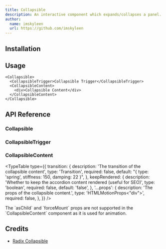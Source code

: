 ```yaml
---
title: Collapsible
description: An interactive component which expands/collapses a panel.
author:
  name: imskyleen
  url: https://github.com/imskyleen
---
```


<ComponentPreview name="demo-primitives-radix-collapsible" />

## Installation

<ComponentInstallation name="primitives-radix-collapsible" />

## Usage

```tsx
<Collapsible>
  <CollapsibleTrigger>Collapsible Trigger</CollapsibleTrigger>
  <CollapsibleContent>
    <div>Collapsible Content</div>
  </CollapsibleContent>
</Collapsible>
```

## API Reference

### Collapsible

<ExternalLink
  href="https://www.radix-ui.com/primitives/docs/components/collapsible#root"
  text="Radix UI API Reference - Collapsible.Root"
/>

### CollapsibleTrigger

<ExternalLink
  href="https://www.radix-ui.com/primitives/docs/components/collapsible#trigger"
  text="Radix UI API Reference - Collapsible.Trigger"
/>

### CollapsibleContent

<ExternalLink
  href="https://www.radix-ui.com/primitives/docs/components/collapsible#content"
  text="Radix UI API Reference - Collapsible.Content"
/>

<TypeTable
  type={{
    transition: {
      description: 'The transition of the collapsible content',
      type: 'Transition',
      required: false,
      default: "{ type: 'spring', stiffness: 150, damping: 22 }",
    },
    keepRendered: {
      description:
        'Whether to keep the accordion content rendered (useful for SEO)',
      type: 'boolean',
      required: false,
      default: 'false',
    },
    '...props': {
      description: 'The props of the collapsible content.',
      type: 'HTMLMotionProps<"div">',
      required: false,
    },
  }}
/>

<Callout type="info">
  The `asChild` and `forceMount` props are not supported in the
  `CollapsibleContent` component as it is used for animation.
</Callout>

## Credits

- [Radix Collapsible](https://www.radix-ui.com/primitives/docs/components/collapsible)
